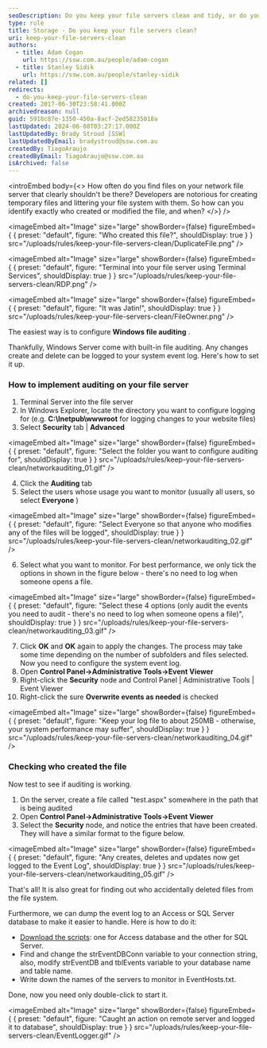 ```yaml
---
seoDescription: Do you keep your file servers clean and tidy, or do you often find unnecessary files cluttering up your storage space?
type: rule
title: Storage - Do you keep your file servers clean?
uri: keep-your-file-servers-clean
authors:
  - title: Adam Cogan
    url: https://ssw.com.au/people/adam-cogan
  - title: Stanley Sidik
    url: https://ssw.com.au/people/stanley-sidik
related: []
redirects:
  - do-you-keep-your-file-servers-clean
created: 2017-06-30T23:58:41.000Z
archivedreason: null
guid: 5918c87e-1350-450a-8acf-2ed58235018a
lastUpdated: 2024-06-08T03:27:17.000Z
lastUpdatedBy: Brady Stroud [SSW]
lastUpdatedByEmail: bradystroud@ssw.com.au
createdBy: TiagoAraujo
createdByEmail: TiagoAraujo@ssw.com.au
isArchived: false
---
```


<introEmbed
  body={<>
How often do you find files on your network file server that clearly shouldn't be there? Developers are notorious for creating temporary files and littering your file system with them. So how can you identify exactly who created or modified the file, and when?
  </>}
/>

<imageEmbed
  alt="Image"
  size="large"
  showBorder={false}
  figureEmbed={ {
    preset: "default",
    figure: "Who created this file?",
    shouldDisplay: true
  } }
  src="/uploads/rules/keep-your-file-servers-clean/DuplicateFile.png"
/>



<imageEmbed
  alt="Image"
  size="large"
  showBorder={false}
  figureEmbed={ {
    preset: "default",
    figure: "Terminal into your file server using Terminal Services",
    shouldDisplay: true
  } }
  src="/uploads/rules/keep-your-file-servers-clean/RDP.png"
/>



<imageEmbed
  alt="Image"
  size="large"
  showBorder={false}
  figureEmbed={ {
    preset: "default",
    figure: "It was Jatin!",
    shouldDisplay: true
  } }
  src="/uploads/rules/keep-your-file-servers-clean/FileOwner.png"
/>


The easiest way is to configure **Windows file auditing** .

Thankfully, Windows Server come with built-in file auditing. Any changes create and delete can be logged to your system event log. Here's how to set it up.

### How to implement auditing on your file server

1. Terminal Server into the file server
2. In Windows Explorer, locate the directory you want to configure logging for (e.g. **C:\Inetpub\wwwroot** for logging changes to your website files)
3. Select **Security** tab | **Advanced**
   
<imageEmbed
  alt="Image"
  size="large"
  showBorder={false}
  figureEmbed={ {
    preset: "default",
    figure: "Select the folder you want to configure auditing for",
    shouldDisplay: true
  } }
  src="/uploads/rules/keep-your-file-servers-clean/networkauditing_01.gif"
/>

4. Click the **Auditing** tab
5. Select the users whose usage you want to monitor (usually all users, so select **Everyone** )
   
<imageEmbed
  alt="Image"
  size="large"
  showBorder={false}
  figureEmbed={ {
    preset: "default",
    figure: "Select Everyone so that anyone who modifies any of the files will be logged",
    shouldDisplay: true
  } }
  src="/uploads/rules/keep-your-file-servers-clean/networkauditing_02.gif"
/>

6. Select what you want to monitor. For best performance, we only tick the options in shown in the figure below - there's no need to log when someone opens a file.
   
<imageEmbed
  alt="Image"
  size="large"
  showBorder={false}
  figureEmbed={ {
    preset: "default",
    figure: "Select these 4 options (only audit the events you need to audit - there's no need to log when someone opens a file)",
    shouldDisplay: true
  } }
  src="/uploads/rules/keep-your-file-servers-clean/networkauditing_03.gif"
/>

7. Click **OK** and **OK** again to apply the changes. The process may take some time depending on the number of subfolders and files selected.
   Now you need to configure the system event log.
8. Open **Control Panel-&gt;Administrative Tools-&gt;Event Viewer**
9. Right-click the **Security** node and Control Panel | Administrative Tools | Event Viewer
10. Right-click the sure **Overwrite events as needed** is checked
    
<imageEmbed
  alt="Image"
  size="large"
  showBorder={false}
  figureEmbed={ {
    preset: "default",
    figure: "Keep your log file to about 250MB - otherwise, your system performance may suffer",
    shouldDisplay: true
  } }
  src="/uploads/rules/keep-your-file-servers-clean/networkauditing_04.gif"
/>


### Checking who created the file

Now test to see if auditing is working.

1. On the server, create a file called "test.aspx" somewhere in the path that is being audited
2. Open **Control Panel-&gt;Administrative Tools-&gt;Event Viewer**
3. Select the **Security** node, and notice the entries that have been created. They will have a similar format to the figure below.
   
<imageEmbed
  alt="Image"
  size="large"
  showBorder={false}
  figureEmbed={ {
    preset: "default",
    figure: "Any creates, deletes and updates now get logged to the Event Log",
    shouldDisplay: true
  } }
  src="/uploads/rules/keep-your-file-servers-clean/networkauditing_05.gif"
/>


That's all! It is also great for finding out who accidentally deleted files from the file system.

Furthermore, we can dump the event log to an Access or SQL Server database to make it easier to handle. Here is how to do it:

- [Download the scripts](https://github.com/SSWConsulting/SSW.Rules.Content/raw/main/rules/keep-your-file-servers-clean/DumpEventLog2Db.zip): one for Access database and the other for SQL Server.
- Find and change the strEventDBConn variable to your connection string, also, modify strEventDB and tblEvents variable to your database name and table name.
- Write down the names of the servers to monitor in EventHosts.txt.

Done, now you need only double-click to start it.


<imageEmbed
  alt="Image"
  size="large"
  showBorder={false}
  figureEmbed={ {
    preset: "default",
    figure: "Caught an action on remote server and logged it to database",
    shouldDisplay: true
  } }
  src="/uploads/rules/keep-your-file-servers-clean/EventLogger.gif"
/>
